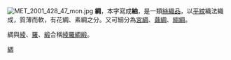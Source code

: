{{Unreferenced|time=2021-05-21T16:46:43+00:00}}
[[File:MET_2001_428_47_mon.jpg|thumb]]
'''綢'''，本字寫成'''紬'''，是一類[[絲織品|絲織品]]，以[[平紋|平紋]]織法織成，質薄而軟，有花綢、素綢之分。又可細分為[[宮綢|宮綢]]、[[繭綢|繭綢]]、[[縐綢|縐綢]]。

綢與[[綾|綾]]、[[羅_(絲織品)|羅]]、[[緞|緞]]合稱[[綾羅綢緞|綾羅綢緞]]。

[[Category:綢|]]